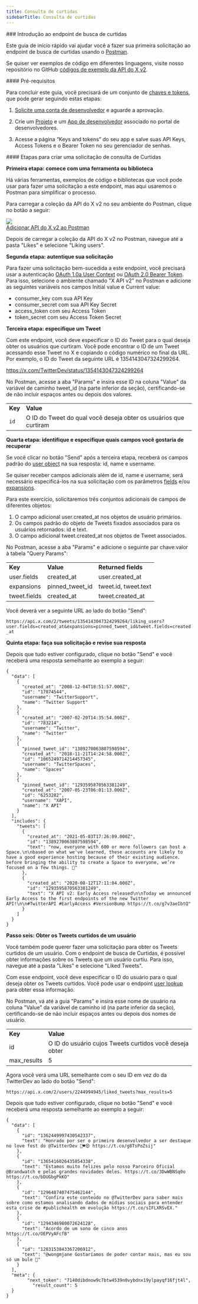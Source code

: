 ```yaml
---
title: Consulta de curtidas
sidebarTitle: Consulta de curtidas
---
```



<div id="getting-started-with-the-likes-lookup-endpoint">
  ### Introdução ao endpoint de busca de curtidas
</div>

Este guia de início rápido vai ajudar você a fazer sua primeira solicitação ao endpoint de busca de curtidas usando o [Postman](/pt-BR/tutorials/postman-getting-started).

Se quiser ver exemplos de código em diferentes linguagens, visite nosso repositório no GitHub [códigos de exemplo da API do X v2](https://github.com/xdevplatform/Twitter-API-v2-sample-code).
 

<div id="prerequisites">
  #### Pré-requisitos
</div>

Para concluir este guia, você precisará de um conjunto de [chaves e tokens](/pt-BR/resources/fundamentals/authentication), que pode gerar seguindo estas etapas:

1. [Solicite uma conta de desenvolvedor](https://developer.x.com/en/apply-for-access) e aguarde a aprovação.

2. Crie um [Projeto](/pt-BR/resources/fundamentals/projects) e um [App de desenvolvedor](/pt-BR/resources/fundamentals/developer-apps) associado no portal de desenvolvedores.

3. Acesse a página “Keys and tokens” do seu app e salve suas API Keys, Access Tokens e o Bearer Token no seu gerenciador de senhas.

<div id="steps-to-build-a-likes-lookup-request">
  #### Etapas para criar uma solicitação de consulta de Curtidas
</div>

**Primeira etapa: comece com uma ferramenta ou biblioteca**

Há várias ferramentas, exemplos de código e bibliotecas que você pode usar para fazer uma solicitação a este endpoint, mas aqui usaremos o Postman para simplificar o processo.

Para carregar a coleção da API do X v2 no seu ambiente do Postman, clique no botão a seguir:

[![](https://cdn.cms-twdigitalassets.com/content/dam/developer-twitter/m1_vnext/carat.svg)<br />Adicionar API do X v2 ao Postman](https://app.getpostman.com/run-collection/9956214-784efcda-ed4c-4491-a4c0-a26470a67400)

Depois de carregar a coleção da API do X v2 no Postman, navegue até a pasta "Likes" e selecione "Liking users". 
 

**Segunda etapa: autentique sua solicitação**

Para fazer uma solicitação bem-sucedida a este endpoint, você precisará usar a autenticação [OAuth 1.0a User Context](/pt-BR/resources/fundamentals/authentication) ou [OAuth 2.0 Bearer Token](/pt-BR/resources/fundamentals/authentication#oauth-2-0). Para isso, selecione o ambiente chamado "X API v2" no Postman e adicione as seguintes variáveis nos campos Initial value e Current value:

- consumer\_key com sua API Key
- consumer\_secret com sua API Key Secret
- access\_token com seu Access Token
- token\_secret com seu Access Token Secret
   

**Terceira etapa: especifique um Tweet**

Com este endpoint, você deve especificar o ID do Tweet para o qual deseja obter os usuários que curtiram. Você pode encontrar o ID de um Tweet acessando esse Tweet no X e copiando o código numérico no final da URL. Por exemplo, o ID do Tweet da seguinte URL é 1354143047324299264.

https://x.com/TwitterDev/status/1354143047324299264

No Postman, acesse a aba "Params" e insira esse ID na coluna "Value" da variável de caminho tweet\_id (na parte inferior da seção), certificando-se de não incluir espaços antes ou depois dos valores. 

|     |     |
| :--- | :--- |
| **Key** | **Value** |
| `id` | O ID do Tweet do qual você deseja obter os usuários que curtiram |

**Quarta etapa: identifique e especifique quais campos você gostaria de recuperar**

Se você clicar no botão "Send" após a terceira etapa, receberá os campos padrão do [user object](/pt-BR/x-api/fundamentals/data-dictionary#user) na sua resposta: id, name e username.

Se quiser receber campos adicionais além de id, name e username, será necessário especificá-los na sua solicitação com os parâmetros [fields](/pt-BR/x-api/fundamentals/fields) e/ou [expansions](/pt-BR/x-api/fundamentals/expansions).

Para este exercício, solicitaremos três conjuntos adicionais de campos de diferentes objetos:

1. O campo adicional user.created\_at nos objetos de usuário primários.
2. Os campos padrão do objeto de Tweets fixados associados para os usuários retornados: id e text.
3. O campo adicional tweet.created\_at nos objetos de Tweet associados.

No Postman, acesse a aba "Params" e adicione o seguinte par chave:valor à tabela "Query Params":

|     |     |     |
| :--- | :--- | :--- |
| **Key** | **Value** | **Returned fields** |
| user.fields | created\_at | user.created\_at |
| expansions | pinned\_tweet\_id | tweet.id, tweet.text |
| tweet.fields | created\_at | tweet.created\_at |

Você deverá ver a seguinte URL ao lado do botão "Send":

`https://api.x.com/2/tweets/1354143047324299264/liking_users?user.fields=created_at&expansions=pinned_tweet_id&tweet.fields=created_at`

**Quinta etapa: faça sua solicitação e revise sua resposta**

Depois que tudo estiver configurado, clique no botão "Send" e você receberá uma resposta semelhante ao exemplo a seguir:

```
{
  "data": [
    {
      "created_at": "2008-12-04T18:51:57.000Z",
      "id": "17874544",
      "username": "TwitterSupport",
      "name": "Twitter Support"
    },
    {
      "created_at": "2007-02-20T14:35:54.000Z",
      "id": "783214",
      "username": "Twitter",
      "name": "Twitter"
    },
    {
      "pinned_tweet_id": "1389270063807598594",
      "created_at": "2018-11-21T14:24:58.000Z",
      "id": "1065249714214457345",
      "username": "TwitterSpaces",
      "name": "Spaces"
    },
    {
      "pinned_tweet_id": "1293595870563381249",
      "created_at": "2007-05-23T06:01:13.000Z",
      "id": "6253282",
      "username": "XAPI",
      "name": "X API"
    }
  ],
  "includes": {
    "tweets": [
      {
        "created_at": "2021-05-03T17:26:09.000Z",
        "id": "1389270063807598594",
        "text": "now, everyone with 600 or more followers can host a Space.\n\nbased on what we've learned, these accounts are likely to have a good experience hosting because of their existing audience. before bringing the ability to create a Space to everyone, we’re focused on a few things. 🧵"
      },
      {
        "created_at": "2020-08-12T17:11:04.000Z",
        "id": "1293595870563381249",
        "text": "X API v2: Early Access released\n\nToday we announced Early Access to the first endpoints of the new Twitter API!\n\n#TwitterAPI #EarlyAccess #VersionBump https://t.co/g7v3aeIbtQ"
      }
    ]
  }
}
```

**Passo seis: Obter os Tweets curtidos de um usuário**

Você também pode querer fazer uma solicitação para obter os Tweets curtidos de um usuário. Com o endpoint de busca de Curtidas, é possível obter informações sobre os Tweets que um usuário curtiu. Para isso, navegue até a pasta "Likes" e selecione "Liked Tweets".

Com esse endpoint, você deve especificar o ID do usuário para o qual deseja obter os Tweets curtidos. Você pode usar o endpoint [user lookup](/pt-BR/x-api/users/lookup/introduction) para obter essa informação.

No Postman, vá até a guia "Params" e insira esse nome de usuário na coluna "Value" da variável de caminho id (na parte inferior da seção), certificando-se de não incluir espaços antes ou depois dos nomes de usuário.

|     |     |
| :--- | :--- |
| **Key** | **Value** |
| id  | O ID do usuário cujos Tweets curtidos você deseja obter |
| max\_results | 5   |

Agora você verá uma URL semelhante com o seu ID em vez do da TwitterDev ao lado do botão "Send":

`https://api.x.com/2/users/2244994945/liked_tweets?max_results=5`

Depois que tudo estiver configurado, clique no botão "Send" e você receberá uma resposta semelhante ao exemplo a seguir:

```
{
  "data": [
    {
      "id": "1362449997430542337",
      "text": "Honrado por ser o primeiro desenvolvedor a ser destaque no love fest do @TwitterDev 🥰♥️😍 https://t.co/g8TsPoZsij"
    },
    {
      "id": "1365416026435854338",
      "text": "Estamos muito felizes pelo nosso Parceiro Oficial @Brandwatch e pelas grandes novidades deles. https://t.co/3DwWBNSq0o https://t.co/bDUGbgPkKO"
    },
    {
      "id": "1296487407475462144",
      "text": "Confira este conteúdo no @TwitterDev para saber mais sobre como estamos analisando dados de mídias sociais para entender esta crise de #publichealth em evolução https://t.co/sIFLXRSvEX."
    },
    {
      "id": "1294346980072624128",
      "text": "Acordo de um sono de cinco anos https://t.co/OEPVyAFcfB"
    },
    {
      "id": "1283153843367206912",
      "text": "@wongmjane Gostaríamos de poder contar mais, mas eu sou só um bule 👀"
    }
  ],
  "meta": {
        "next_token": "7140dibdnow9c7btw4539n0vybdnx19ylpayqf16fjt4l",
    	  "result_count": 5
  }
}
```